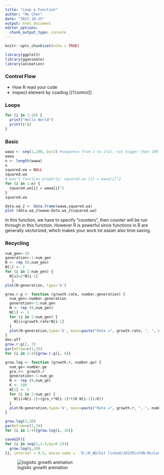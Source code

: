 ```yaml
---
title: "Loop & Function"
author: "Mo Chen"
date: "2022-10-25"
output: html_document
editor_options: 
  chunk_output_type: console
---
```


```r
knitr::opts_chunk$set(echo = TRUE)
```

```r
library(ggplot2)
library(gganimate)
library(animation)
```

### Control Flow 
 * How R read your code
 * inspect element by coading [[?control]]
 
### Loops
```r
for (i in 1:10) {
  print("Hello World") 
  print(i*i)
}
```

### Basic
```r
wawa <- seq(1,100, by=3) #sequence from 1 to 1+2i, not bigger than 100 
wawa
n <- length(wawa)
n
squared.wa = NULL
squared.wa
# won't function properly: squared.wa [i] = wawa[i]^2
for (i in 1:n) {
  squared.wa[i] = wawa[i]^2
}
squared.wa

data.wa_2 <- data.frame(wawa,squared.wa)
plot (data.wa_2$wawa~data.wa_2$squared.wa)

```

In this function, we have to specify "counters", then counter will be run through in this function.
However R is powerful since functions in R are generally vectorized, which makes your work lot easier also time saving.

### Recycling 
```r
num_gen<-10 
generation<-1:num_gen 
N <- rep (0,num_gen)
N[1] <- 2
for (i in 2:num_gen) { 
  N[i]=2*N[i-1]
   }
plot(N~generation, type='b')
```

```r
grow.r.g <- function (growth.rate, number.generation) { 
  num_gen<-number.generation
  generation<-1:num_gen
  N <- rep (0,num_gen)
  N[1] <- 1
  for (i in 2:num_gen) {
    N[i]=growth.rate*N[i-1] 
  }
  plot(N~generation,type='b', main=paste("Rate =", growth.rate, ", ", number.generation, "generations"))
}
dev.off
grow.r.g(2, 7)
par(mfrow=c(1,3))
for (i in 2:4){grow.r.g(i, 6)}
```

```r
grow.log <- function (growth.r, number.ge) { 
  num_ge<-number.ge
  gro_r<- growth.r
  generation<-1:num_ge
  N <- rep (0,num_ge)
  K <- 100
  N[1] <- 1
  for (i in 2:num_ge) {
    N[i]=N[i-1]+(gro_r*N[i-1]*((K-N[i-1])/K))
  }
  plot(N~generation,type='b', main=paste("Rate =", growth.r, ", ", number.ge, "generations"))
}

grow.log(3,30)
par(mfrow=c(1,3))
for (i in 2:4){grow.log(i, 30)}
```

```r
saveGIF({
for (i in seq(2,3.4,by=0.2)){
  grow.log(i,30)
}}, interval = 0.5, movie.name =  'D:/R_WD/Git linked/2022RisFUN-Mo/Loops & Functions/Logistic_growth.gif')
```

![logistic growth animation](D:/R_WD/Git linked/2022RisFUN-Mo/Loops & Functions/Logistic_growth.gif)

